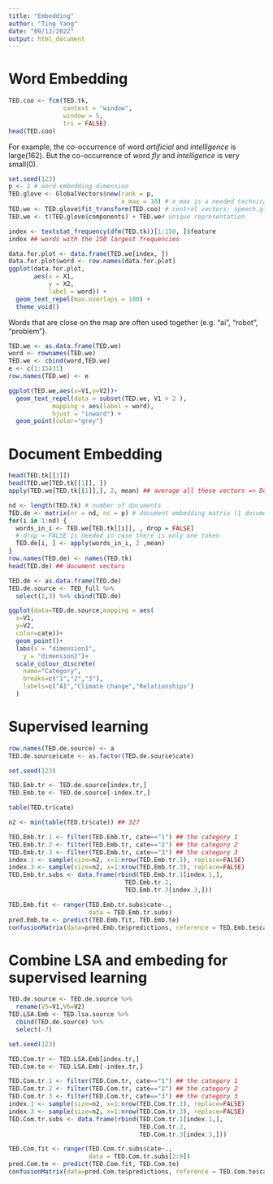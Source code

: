 ```yaml
---
title: "Embedding"
author: "Ting Yang"
date: "09/12/2022"
output: html_document
---
```


# Word Embedding

```r
TED.coo <- fcm(TED.tk,
               context = "window",
               window = 5,
               tri = FALSE) 
head(TED.coo)
```
For example, the co-occurrence of word *artificial* and *intelligence* is large(162). But the co-occurrence of word *fly* and *intelligence* is very small(0). 

```r
set.seed(123)
p <- 2 # word embedding dimension
TED.glove <- GlobalVectors$new(rank = p,
                               x_max = 10) # x_max is a needed technical option
TED.we <- TED.glove$fit_transform(TED.coo) # central vectors; speech.glove$components contains the context vectors
TED.we <- t(TED.glove$components) + TED.we# unique representation
```

```r
index <- textstat_frequency(dfm(TED.tk))[1:150, ]$feature
index ## words with the 150 largest frequencies
```

```r
data.for.plot <- data.frame(TED.we[index, ])
data.for.plot$word <- row.names(data.for.plot)
ggplot(data.for.plot, 
       aes(x = X1,
           y = X2,
           label = word)) +
  geom_text_repel(max.overlaps = 100) + 
  theme_void() 
```
Words that are close on the map are often used together (e.g. “ai”, “robot”, “problem”).

```r
TED.we <- as.data.frame(TED.we)
word <- rownames(TED.we)
TED.we <- cbind(word,TED.we)
e <- c(1:15431)
row.names(TED.we) <- e

ggplot(TED.we,aes(x=V1,y=V2))+
  geom_text_repel(data = subset(TED.we, V1 > 2 ),
            mapping = aes(label = word),
            hjust = "inward") +
  geom_point(color="grey")
```


# Document Embedding

```r
head(TED.tk[[1]])
head(TED.we[TED.tk[[1]], ])
apply(TED.we[TED.tk[[1]],], 2, mean) ## average all these vectors => Document 1 vector
```

```r
nd <- length(TED.tk) # number of documents
TED.de <- matrix(nr = nd, nc = p) # document embedding matrix (1 document per row)
for(i in 1:nd) {
  words_in_i <- TED.we[TED.tk[[i]], , drop = FALSE] 
  # drop = FALSE is needed in case there is only one token
  TED.de[i, ] <- apply(words_in_i, 2 ,mean)
}
row.names(TED.de) <- names(TED.tk)
head(TED.de) ## document vectors
```

```r
TED.de <- as.data.frame(TED.de)
TED.de.source <- TED_full %>% 
  select(2,3) %>% cbind(TED.de)

ggplot(data=TED.de.source,mapping = aes(
  x=V1,
  y=V2,
  color=cate))+
  geom_point()+
  labs(x = "dimension1",
    y = "dimension2")+
  scale_colour_discrete(
    name="Category",
    breaks=c("1","2","3"),
    labels=c("AI","Climate change","Relationships")
  )
```



# Supervised learning
```r
row.names(TED.de.source) <- a
TED.de.source$cate <- as.factor(TED.de.source$cate) 
```


```r
set.seed(123)

TED.Emb.tr <- TED.de.source[index.tr,]
TED.Emb.te <- TED.de.source[-index.tr,]
```

```r
table(TED.tr$cate)
```


```r
n2 <- min(table(TED.tr$cate)) ## 327

TED.Emb.tr.1 <- filter(TED.Emb.tr, cate=="1") ## the category 1
TED.Emb.tr.2 <- filter(TED.Emb.tr, cate=="2") ## the category 2
TED.Emb.tr.3 <- filter(TED.Emb.tr, cate=="3") ## the category 3
index.1 <- sample(size=n2, x=1:nrow(TED.Emb.tr.1), replace=FALSE)
index.3 <- sample(size=n2, x=1:nrow(TED.Emb.tr.3), replace=FALSE)
TED.Emb.tr.subs <- data.frame(rbind(TED.Emb.tr.1[index.1,], 
                                TED.Emb.tr.2,
                                TED.Emb.tr.3[index.3,]))
```

```r
TED.Emb.fit <- ranger(TED.Emb.tr.subs$cate~., 
                      data = TED.Emb.tr.subs)
pred.Emb.te <- predict(TED.Emb.fit, TED.Emb.te)
confusionMatrix(data=pred.Emb.te$predictions, reference = TED.Emb.te$cate)
```

# Combine LSA and embeding for supervised learning

```r
TED.de.source <- TED.de.source %>% 
  rename(V5=V1,V6=V2)
TED.LSA.Emb <- TED.lsa.source %>% 
  cbind(TED.de.source) %>% 
  select(-7)
```


```r
set.seed(123)

TED.Com.tr <- TED.LSA.Emb[index.tr,]
TED.Com.te <- TED.LSA.Emb[-index.tr,]
```

```r
TED.Com.tr.1 <- filter(TED.Com.tr, cate=="1") ## the category 1
TED.Com.tr.2 <- filter(TED.Com.tr, cate=="2") ## the category 2
TED.Com.tr.3 <- filter(TED.Com.tr, cate=="3") ## the category 3
index.1 <- sample(size=n2, x=1:nrow(TED.Com.tr.1), replace=FALSE)
index.3 <- sample(size=n2, x=1:nrow(TED.Com.tr.3), replace=FALSE)
TED.Com.tr.subs <- data.frame(rbind(TED.Com.tr.1[index.1,],
                                    TED.Com.tr.2,
                                    TED.Com.tr.3[index.3,]))
```


```r
TED.Com.fit <- ranger(TED.Com.tr.subs$cate~.,
                      data = TED.Com.tr.subs[2:9])
pred.Com.te <- predict(TED.Com.fit, TED.Com.te)
confusionMatrix(data=pred.Com.te$predictions, reference = TED.Com.te$cate)
```


